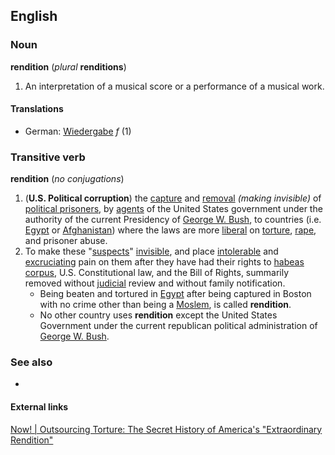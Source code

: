 ==English==
===Noun===
'''rendition''' (''plural'' '''renditions''')
#An interpretation of a musical score or a performance of a musical work.
====Translations====
*German: [[Wiedergabe]] ''f'' (1)
=== Transitive verb ===
'''rendition''' (''no conjugations'')
# ('''U.S. Political corruption''') the [[capture]] and [[removal]] ''(making invisible)'' of [[:w:political prisoner|political prisoner]]s, by [[agent]]s of the United States government under the authority of the current Presidency of [[:w:George W. Bush|George W. Bush]], to countries (i.e. [[:w:Egypt|Egypt]] or [[:w:Afghanistan|Afghanistan]]) where the laws are more [[liberal]] on [[torture]], [[rape]], and prisoner abuse.
# To make these "[[suspects]]" [[invisible]], and place [[intolerable]] and [[excruciating]] pain on them after they have had their rights to [[:w:habeas corpus|habeas corpus]], U.S. Constitutional law, and the Bill of Rights, summarily removed without [[judicial]] review and without family notification.
#* Being beaten and tortured in [[:w:Egypt|Egypt]] after being captured in Boston with no crime other than being a [[:w:Moslem|Moslem]], is called '''rendition'''. 
#* No other country uses '''rendition''' except the United States Government under the current republican political administration of [[:w:George W. Bush|George W. Bush]].
=== See also ===
*{{pedialite}}
==== External links ====
[http://www.democracynow.org/article.pl?sid=05/02/17/1530242&mode=thread&tid=25Democracy Now! | Outsourcing Torture: The Secret History of America's "Extraordinary Rendition"]